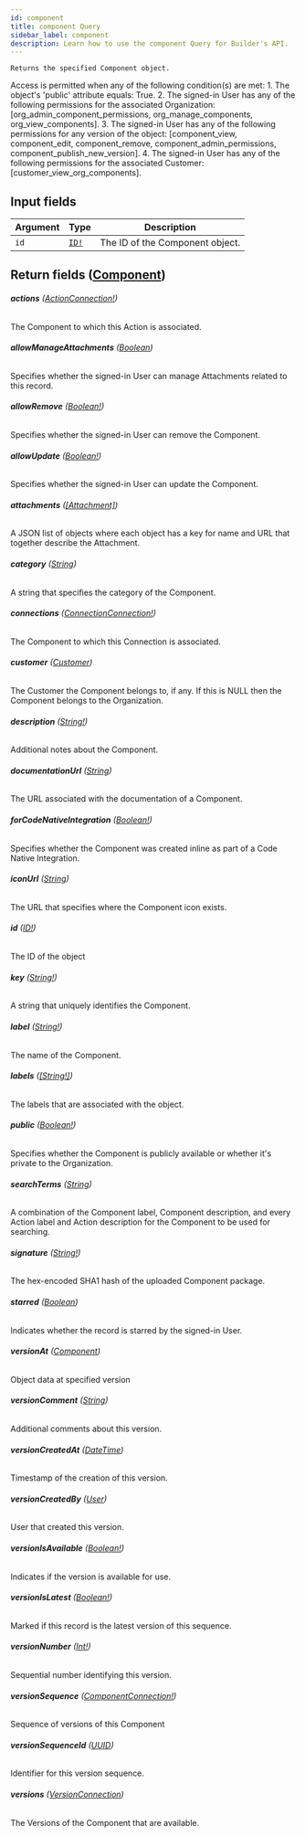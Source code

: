 ```yaml
---
id: component
title: component Query
sidebar_label: component
description: Learn how to use the component Query for Builder's API.
---
```


    Returns the specified Component object.

Access is permitted when any of the following condition(s) are met: 1. The object's 'public' attribute equals: True. 2. The signed-in User has any of the following permissions for the associated Organization: [org_admin_component_permissions, org_manage_components, org_view_components]. 3. The signed-in User has any of the following permissions for any version of the object: [component_view, component_edit, component_remove, component_admin_permissions, component_publish_new_version]. 4. The signed-in User has any of the following permissions for the associated Customer: [customer_view_org_components].

## Input fields

| Argument | Type                              | Description                     |
| -------- | --------------------------------- | ------------------------------- |
| `id`     | [`ID!`](/self-managed/composer/builder/api/schema/scalar/ID.mdx) | The ID of the Component object. |

## Return fields ([Component](/self-managed/composer/builder/api/schema/object/Component.mdx))

###### <b>actions</b> ([ActionConnection!](/self-managed/composer/builder/api/schema/object/ActionConnection.mdx))

The Component to which this Action is associated.

###### <b>allowManageAttachments</b> ([Boolean](/self-managed/composer/builder/api/schema/scalar/Boolean.mdx))

Specifies whether the signed-in User can manage Attachments related to this record.

###### <b>allowRemove</b> ([Boolean!](/self-managed/composer/builder/api/schema/scalar/Boolean.mdx))

Specifies whether the signed-in User can remove the Component.

###### <b>allowUpdate</b> ([Boolean!](/self-managed/composer/builder/api/schema/scalar/Boolean.mdx))

Specifies whether the signed-in User can update the Component.

###### <b>attachments</b> ([[Attachment]](/self-managed/composer/builder/api/schema/object/Attachment.mdx))

A JSON list of objects where each object has a key for name and URL that together describe the Attachment.

###### <b>category</b> ([String](/self-managed/composer/builder/api/schema/scalar/String.mdx))

A string that specifies the category of the Component.

###### <b>connections</b> ([ConnectionConnection!](/self-managed/composer/builder/api/schema/object/ConnectionConnection.mdx))

The Component to which this Connection is associated.

###### <b>customer</b> ([Customer](/self-managed/composer/builder/api/schema/object/Customer.mdx))

The Customer the Component belongs to, if any. If this is NULL then the Component belongs to the Organization.

###### <b>description</b> ([String!](/self-managed/composer/builder/api/schema/scalar/String.mdx))

Additional notes about the Component.

###### <b>documentationUrl</b> ([String](/self-managed/composer/builder/api/schema/scalar/String.mdx))

The URL associated with the documentation of a Component.

###### <b>forCodeNativeIntegration</b> ([Boolean!](/self-managed/composer/builder/api/schema/scalar/Boolean.mdx))

Specifies whether the Component was created inline as part of a Code Native Integration.

###### <b>iconUrl</b> ([String](/self-managed/composer/builder/api/schema/scalar/String.mdx))

The URL that specifies where the Component icon exists.

###### <b>id</b> ([ID!](/self-managed/composer/builder/api/schema/scalar/ID.mdx))

The ID of the object

###### <b>key</b> ([String!](/self-managed/composer/builder/api/schema/scalar/String.mdx))

A string that uniquely identifies the Component.

###### <b>label</b> ([String!](/self-managed/composer/builder/api/schema/scalar/String.mdx))

The name of the Component.

###### <b>labels</b> ([[String!]](/self-managed/composer/builder/api/schema/scalar/String.mdx))

The labels that are associated with the object.

###### <b>public</b> ([Boolean!](/self-managed/composer/builder/api/schema/scalar/Boolean.mdx))

Specifies whether the Component is publicly available or whether it's private to the Organization.

###### <b>searchTerms</b> ([String](/self-managed/composer/builder/api/schema/scalar/String.mdx))

A combination of the Component label, Component description, and every Action label and Action description for the Component to be used for searching.

###### <b>signature</b> ([String!](/self-managed/composer/builder/api/schema/scalar/String.mdx))

The hex-encoded SHA1 hash of the uploaded Component package.

###### <b>starred</b> ([Boolean](/self-managed/composer/builder/api/schema/scalar/Boolean.mdx))

Indicates whether the record is starred by the signed-in User.

###### <b>versionAt</b> ([Component](/self-managed/composer/builder/api/schema/object/Component.mdx))

Object data at specified version

###### <b>versionComment</b> ([String](/self-managed/composer/builder/api/schema/scalar/String.mdx))

Additional comments about this version.

###### <b>versionCreatedAt</b> ([DateTime](/self-managed/composer/builder/api/schema/scalar/DateTime.mdx))

Timestamp of the creation of this version.

###### <b>versionCreatedBy</b> ([User](/self-managed/composer/builder/api/schema/object/User.mdx))

User that created this version.

###### <b>versionIsAvailable</b> ([Boolean!](/self-managed/composer/builder/api/schema/scalar/Boolean.mdx))

Indicates if the version is available for use.

###### <b>versionIsLatest</b> ([Boolean!](/self-managed/composer/builder/api/schema/scalar/Boolean.mdx))

Marked if this record is the latest version of this sequence.

###### <b>versionNumber</b> ([Int!](/self-managed/composer/builder/api/schema/scalar/Int.mdx))

Sequential number identifying this version.

###### <b>versionSequence</b> ([ComponentConnection!](/self-managed/composer/builder/api/schema/object/ComponentConnection.mdx))

Sequence of versions of this Component

###### <b>versionSequenceId</b> ([UUID](/self-managed/composer/builder/api/schema/scalar/UUID.mdx))

Identifier for this version sequence.

###### <b>versions</b> ([VersionConnection](/self-managed/composer/builder/api/schema/object/VersionConnection.mdx))

The Versions of the Component that are available.
